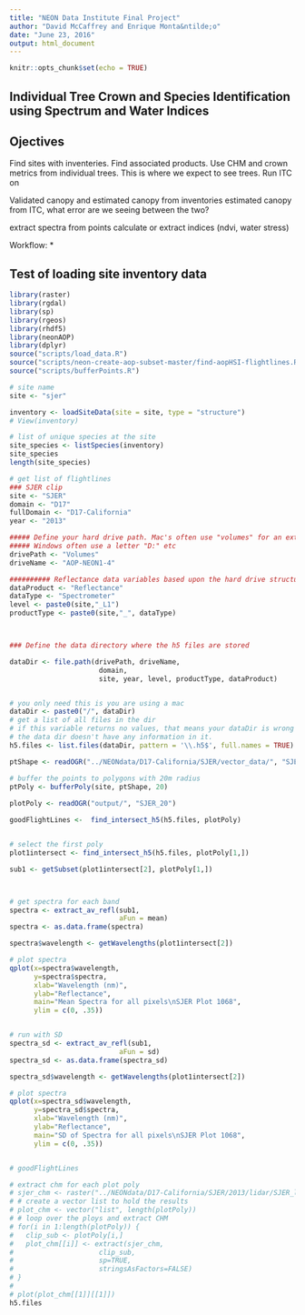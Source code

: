```yaml
---
title: "NEON Data Institute Final Project"
author: "David McCaffrey and Enrique Monta&ntilde;o"
date: "June 23, 2016"
output: html_document
---
```


```r
knitr::opts_chunk$set(echo = TRUE)
```

## Individual Tree Crown and Species Identification using Spectrum and Water Indices

## Ojectives

Find sites with inventeries.  Find associated products.  Use CHM and crown metrics from individual trees.  This is where we expect to see trees.  Run ITC on 

Validated canopy and estimated canopy from inventories
estimated canopy from ITC, what error are we seeing between the two?

extract spectra from points
calculate or extract indices (ndvi, water stress)


Workflow:
* 


## Test of loading site inventory data 

```r
library(raster)
library(rgdal)
library(sp)
library(rgeos)
library(rhdf5)
library(neonAOP)
library(dplyr)
source("scripts/load_data.R")
source("scripts/neon-create-aop-subset-master/find-aopHSI-flightlines.R")
source("scripts/bufferPoints.R")

# site name
site <- "sjer"

inventory <- loadSiteData(site = site, type = "structure")
# View(inventory)

# list of unique species at the site
site_species <- listSpecies(inventory)
site_species
length(site_species)

# get list of flightlines
### SJER clip
site <- "SJER"
domain <- "D17"
fullDomain <- "D17-California"
year <- "2013"

##### Define your hard drive path. Mac's often use "volumes" for an external hard drive
##### Windows often use a letter "D:" etc
drivePath <- "Volumes"
driveName <- "AOP-NEON1-4"

########## Reflectance data variables based upon the hard drive structure
dataProduct <- "Reflectance"
dataType <- "Spectrometer"
level <- paste0(site,"_L1")
productType <- paste0(site,"_", dataType)



### Define the data directory where the h5 files are stored

dataDir <- file.path(drivePath, driveName,
                      domain,
                      site, year, level, productType, dataProduct)


# you only need this is you are using a mac
dataDir <- paste0("/", dataDir)
# get a list of all files in the dir
# if this variable returns no values, that means your dataDir is wrong OR
# the data dir doesn't have any information in it.
h5.files <- list.files(dataDir, pattern = '\\.h5$', full.names = TRUE)

ptShape <- readOGR("../NEONdata/D17-California/SJER/vector_data/", "SJER_plot_centroids")

# buffer the points to polygons with 20m radius
ptPoly <- bufferPoly(site, ptShape, 20)
  
plotPoly <- readOGR("output/", "SJER_20")

goodFlightLines <-  find_intersect_h5(h5.files, plotPoly)


# select the first poly
plot1intersect <- find_intersect_h5(h5.files, plotPoly[1,])

sub1 <- getSubset(plot1intersect[2], plotPoly[1,])



# get spectra for each band
spectra <- extract_av_refl(sub1,
                           aFun = mean)
spectra <- as.data.frame(spectra)

spectra$wavelength <- getWavelengths(plot1intersect[2])

# plot spectra
qplot(x=spectra$wavelength,
      y=spectra$spectra,
      xlab="Wavelength (nm)",
      ylab="Reflectance",
      main="Mean Spectra for all pixels\nSJER Plot 1068",
      ylim = c(0, .35))


# run with SD
spectra_sd <- extract_av_refl(sub1,
                           aFun = sd)
spectra_sd <- as.data.frame(spectra_sd)

spectra_sd$wavelength <- getWavelengths(plot1intersect[2])

# plot spectra
qplot(x=spectra_sd$wavelength,
      y=spectra_sd$spectra,
      xlab="Wavelength (nm)",
      ylab="Reflectance",
      main="SD of Spectra for all pixels\nSJER Plot 1068",
      ylim = c(0, .35))


# goodFlightLines

# extract chm for each plot poly
# sjer_chm <- raster("../NEONdata/D17-California/SJER/2013/lidar/SJER_lidarCHM.tif")
# # create a vector list to hold the results
# plot_chm <- vector("list", length(plotPoly))
# # loop over the ploys and extract CHM
# for(i in 1:length(plotPoly)) {
#   clip_sub <- plotPoly[i,]
#   plot_chm[[i]] <- extract(sjer_chm,
#                     clip_sub,
#                     sp=TRUE,
#                     stringsAsFactors=FALSE)
# }
# 
# plot(plot_chm[[1]][[1]])
h5.files





```

